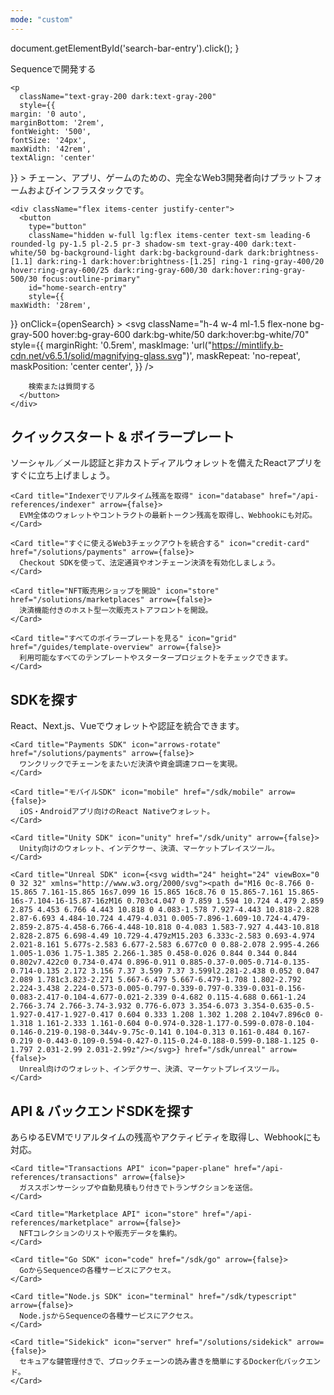 ```yaml
---
mode: "custom"
---
```


  document.getElementById('search-bar-entry').click();
}

<div className="relative w-full flex items-center justify-center" style={{ height: '26rem', overflow: 'hidden'}}>
  <div className="absolute inset-0 z-0 flex items-center bg-matrix-dark mix-blend-normal">
    <div style={{ height: '100%', width: '100%', maxHeight: '465px' }} />
  </div>

  <div className="relative z-10" style={{ position: 'absolute', textAlign: 'center', padding: '0 1rem' }}>
    <div
      className="text-white dark:text-gray-200"
      style={{
   fontWeight: '600',
   fontSize: '42px',
   margin: '0',
   marginBottom: '1.5rem'
  }}
    >
      Sequenceで開発する
    </div>

    <p
      className="text-gray-200 dark:text-gray-200"
      style={{
    margin: '0 auto',
    marginBottom: '2rem',
    fontWeight: '500',
    fontSize: '24px',
    maxWidth: '42rem',
    textAlign: 'center'
  }}
    >
      チェーン、アプリ、ゲームのための、完全なWeb3開発者向けプラットフォームおよびインフラスタックです。
    </p>

    <div className="flex items-center justify-center">
      <button
        type="button"
        className="hidden w-full lg:flex items-center text-sm leading-6 rounded-lg py-1.5 pl-2.5 pr-3 shadow-sm text-gray-400 dark:text-white/50 bg-background-light dark:bg-background-dark dark:brightness-[1.1] dark:ring-1 dark:hover:brightness-[1.25] ring-1 ring-gray-400/20 hover:ring-gray-600/25 dark:ring-gray-600/30 dark:hover:ring-gray-500/30 focus:outline-primary"
        id="home-search-entry"
        style={{
    maxWidth: '28rem',
  }}
        onClick={openSearch}
      >
        <svg
          className="h-4 w-4 ml-1.5 flex-none bg-gray-500 hover:bg-gray-600 dark:bg-white/50 dark:hover:bg-white/70"
          style={{
    marginRight: '0.5rem',
     maskImage:
       'url("https://mintlify.b-cdn.net/v6.5.1/solid/magnifying-glass.svg")',
     maskRepeat: 'no-repeat',
     maskPosition: 'center center',
    }}
        />

        検索または質問する
      </button>
    </div>
  </div>
</div>

<div
  style={{marginTop: '2rem', marginBottom: '8rem', maxWidth: '70rem', marginLeft: 'auto',
marginRight: 'auto', paddingLeft: '1.25rem',
paddingRight: '1.25rem' }}
>
  <h2 className="text-center text-white dark:text-gray-200 text-4xl font-bold mb-8" style={{ fontSize: '1.5rem', marginTop: '6rem', marginBottom: '2.5rem' }}>
    クイックスタート & ボイラープレート
  </h2>

  <CardGroup cols={3}>
    <Card title="最初のウォレットを作成する" icon="wallet" href="/sdk/web" arrow={false}>
      ソーシャル／メール認証と非カストディアルウォレットを備えたReactアプリをすぐに立ち上げましょう。
    </Card>

    <Card title="Indexerでリアルタイム残高を取得" icon="database" href="/api-references/indexer" arrow={false}>
      EVM全体のウォレットやコントラクトの最新トークン残高を取得し、Webhookにも対応。
    </Card>

    <Card title="すぐに使えるWeb3チェックアウトを統合する" icon="credit-card" href="/solutions/payments" arrow={false}>
      Checkout SDKを使って、法定通貨やオンチェーン決済を有効化しましょう。
    </Card>

    <Card title="NFT販売用ショップを開設" icon="store" href="/solutions/marketplaces" arrow={false}>
      決済機能付きのホスト型一次販売ストアフロントを開設。
    </Card>

    <Card title="すべてのボイラープレートを見る" icon="grid" href="/guides/template-overview" arrow={false}>
      利用可能なすべてのテンプレートやスタータープロジェクトをチェックできます。
    </Card>
  </CardGroup>

  <h2 className="text-center text-white dark:text-gray-200 text-4xl font-bold mb-8" style={{ fontSize: '1.5rem', marginTop: '6rem', marginBottom: '2.5rem' }}>
    SDKを探す
  </h2>

  <CardGroup cols={3}>
    <Card title="Web SDK" icon="code" href="/sdk/web" arrow={false}>
      React、Next.js、Vueでウォレットや認証を統合できます。
    </Card>

    <Card title="Payments SDK" icon="arrows-rotate" href="/solutions/payments" arrow={false}>
      ワンクリックでチェーンをまたいだ決済や資金調達フローを実現。
    </Card>

    <Card title="モバイルSDK" icon="mobile" href="/sdk/mobile" arrow={false}>
      iOS・Androidアプリ向けのReact Nativeウォレット。
    </Card>

    <Card title="Unity SDK" icon="unity" href="/sdk/unity" arrow={false}>
      Unity向けのウォレット、インデクサー、決済、マーケットプレイスツール。
    </Card>

    <Card title="Unreal SDK" icon={<svg width="24" height="24" viewBox="0 0 32 32" xmlns="http://www.w3.org/2000/svg"><path d="M16 0c-8.766 0-15.865 7.161-15.865 16s7.099 16 15.865 16c8.76 0 15.865-7.161 15.865-16s-7.104-16-15.87-16zM16 0.703c4.047 0 7.859 1.594 10.724 4.479 2.859 2.875 4.453 6.766 4.443 10.818 0 4.083-1.578 7.927-4.443 10.818-2.828 2.87-6.693 4.484-10.724 4.479-4.031 0.005-7.896-1.609-10.724-4.479-2.859-2.875-4.458-6.766-4.448-10.818 0-4.083 1.583-7.927 4.443-10.818 2.828-2.875 6.698-4.49 10.729-4.479zM15.203 6.333c-2.583 0.693-4.974 2.021-8.161 5.677s-2.583 6.677-2.583 6.677c0 0 0.88-2.078 2.995-4.266 1.005-1.036 1.75-1.385 2.266-1.385 0.458-0.026 0.844 0.344 0.844 0.802v7.422c0 0.734-0.474 0.896-0.911 0.885-0.37-0.005-0.714-0.135-0.714-0.135 2.172 3.156 7.37 3.599 7.37 3.599l2.281-2.438 0.052 0.047 2.089 1.781c3.823-2.271 5.667-6.479 5.667-6.479-1.708 1.802-2.792 2.224-3.438 2.224-0.573-0.005-0.797-0.339-0.797-0.339-0.031-0.156-0.083-2.417-0.104-4.677-0.021-2.339 0-4.682 0.115-4.688 0.661-1.24 2.766-3.74 2.766-3.74-3.932 0.776-6.073 3.354-6.073 3.354-0.635-0.5-1.927-0.417-1.927-0.417 0.604 0.333 1.208 1.302 1.208 2.104v7.896c0 0-1.318 1.161-2.333 1.161-0.604 0-0.974-0.328-1.177-0.599-0.078-0.104-0.146-0.219-0.198-0.344v-9.75c-0.141 0.104-0.313 0.161-0.484 0.167-0.219 0-0.443-0.109-0.594-0.427-0.115-0.24-0.188-0.599-0.188-1.125 0-1.797 2.031-2.99 2.031-2.99z"/></svg>} href="/sdk/unreal" arrow={false}>
      Unreal向けのウォレット、インデクサー、決済、マーケットプレイスツール。
    </Card>
  </CardGroup>

  <h2 className="text-center text-white dark:text-gray-200 text-4xl font-bold mb-8" style={{ fontSize: '1.5rem', marginTop: '6rem', marginBottom: '2.5rem' }}>
    API & バックエンドSDKを探す
  </h2>

  <CardGroup cols={3}>
    <Card title="Indexer API" icon="database" href="/api-references/indexer" arrow={false}>
      あらゆるEVMでリアルタイムの残高やアクティビティを取得し、Webhookにも対応。
    </Card>

    <Card title="Transactions API" icon="paper-plane" href="/api-references/transactions" arrow={false}>
      ガススポンサーシップや自動見積もり付きでトランザクションを送信。
    </Card>

    <Card title="Marketplace API" icon="store" href="/api-references/marketplace" arrow={false}>
      NFTコレクションのリストや販売データを集約。
    </Card>

    <Card title="Go SDK" icon="code" href="/sdk/go" arrow={false}>
      GoからSequenceの各種サービスにアクセス。
    </Card>

    <Card title="Node.js SDK" icon="terminal" href="/sdk/typescript" arrow={false}>
      Node.jsからSequenceの各種サービスにアクセス。
    </Card>

    <Card title="Sidekick" icon="server" href="/solutions/sidekick" arrow={false}>
      セキュアな鍵管理付きで、ブロックチェーンの読み書きを簡単にするDocker化バックエンド。
    </Card>
  </CardGroup>

  <div className="flex justify-center mt-12 mb-4">
    <a href="https://github.com/0xsequence" target="_blank" rel="noopener noreferrer" className="group inline-flex items-center justify-center w-12 h-12 rounded-full bg-white dark:bg-background-dark transition-all hover:scale-110 hover:border-primary dark:hover:border-primary-light">
      <svg className="h-6 w-6 bg-primary dark:bg-primary-light transition-colors group-hover:bg-white" style={{maskImage: 'url("https://mintlify.b-cdn.net/v6.6.0/brands/github.svg")', maskRepeat: 'no-repeat', maskPosition: 'center center'}} />
    </a>
  </div>
</div>